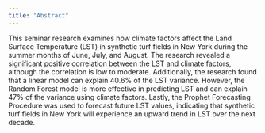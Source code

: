 ```yaml
---
title: "Abstract"
---
```


This seminar research examines how climate factors affect the Land Surface Temperature (LST) in synthetic turf fields in New York during the summer months of June, July, and August. The research revealed a significant positive correlation between the LST and climate factors, although the correlation is low to moderate. Additionally, the research found that a linear model can explain 40.6% of the LST variance. However, the Random Forest model is more effective in predicting LST and can explain 47% of the variance using climate factors. Lastly, the Prophet Forecasting Procedure was used to forecast future LST values, indicating that synthetic turf fields in New York will experience an upward trend in LST over the next decade.
